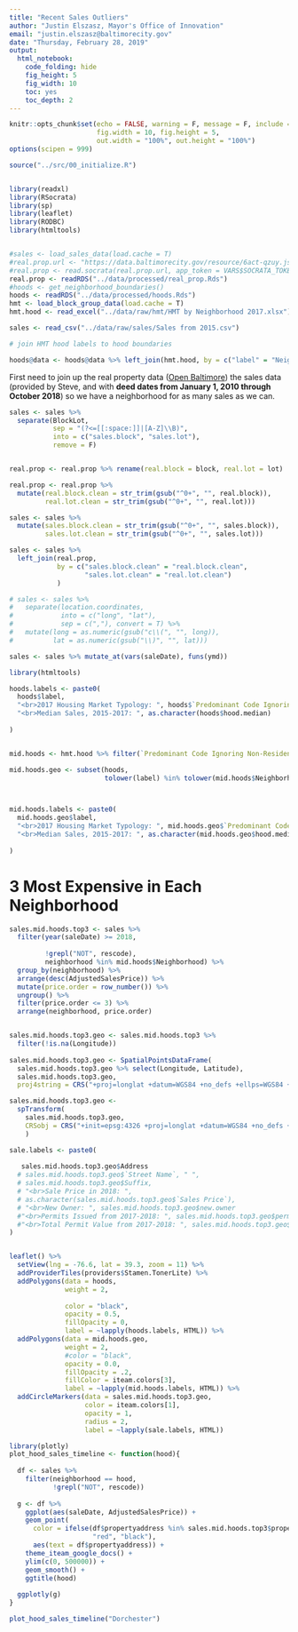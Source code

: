 ```yaml
---
title: "Recent Sales Outliers"
author: "Justin Elszasz, Mayor's Office of Innovation"
email: "justin.elszasz@baltimorecity.gov"
date: "Thursday, February 28, 2019"
output:
  html_notebook:
    code_folding: hide
    fig_height: 5
    fig_width: 10
    toc: yes
    toc_depth: 2
---
```


```r
knitr::opts_chunk$set(echo = FALSE, warning = F, message = F, include = T,
                      fig.width = 10, fig.height = 5, 
                      out.width = "100%", out.height = "100%")
options(scipen = 999)
```


```r
source("../src/00_initialize.R")


library(readxl)
library(RSocrata)
library(sp)
library(leaflet)
library(RODBC)
library(htmltools)


#sales <- load_sales_data(load.cache = T)
#real.prop.url <- "https://data.baltimorecity.gov/resource/6act-qzuy.json"
#real.prop <- read.socrata(real.prop.url, app_token = VARS$SOCRATA_TOKEN)
real.prop <- readRDS("../data/processed/real_prop.Rds")
#hoods <- get_neighborhood_boundaries()
hoods <- readRDS("../data/processed/hoods.Rds")
hmt <- load_block_group_data(load.cache = T)
hmt.hood <- read_excel("../data/raw/hmt/HMT by Neighborhood 2017.xlsx")

sales <- read_csv("../data/raw/sales/Sales from 2015.csv")
```

```r
# join HMT hood labels to hood boundaries

hoods@data <- hoods@data %>% left_join(hmt.hood, by = c("label" = "Neighborhood"))
```

First need to join up the real property data ([Open Baltimore]([http://data.baltimorecity.gov/Financial/Real-Property-Taxes/27w9-urtvto)) the sales data (provided by Steve, and with **deed dates from January 1, 2010 through October 2018**) so we have a neighborhood for as many sales as we can.

```r

sales <- sales %>% 
  separate(BlockLot, 
           sep = "(?<=[[:space:]]|[A-Z]\\B)", 
           into = c("sales.block", "sales.lot"),
           remove = F)


real.prop <- real.prop %>% rename(real.block = block, real.lot = lot)
```

```r
real.prop <- real.prop %>%
  mutate(real.block.clean = str_trim(gsub("^0+", "", real.block)),
         real.lot.clean = str_trim(gsub("^0+", "", real.lot)))

sales <- sales %>%
  mutate(sales.block.clean = str_trim(gsub("^0+", "", sales.block)),
         sales.lot.clean = str_trim(gsub("^0+", "", sales.lot)))
```

```r
sales <- sales %>%
  left_join(real.prop, 
            by = c("sales.block.clean" = "real.block.clean",
                   "sales.lot.clean" = "real.lot.clean")
            )

# sales <- sales %>% 
#   separate(location.coordinates, 
#            into = c("long", "lat"), 
#            sep = c(","), convert = T) %>%
#   mutate(long = as.numeric(gsub("c\\(", "", long)),
#          lat = as.numeric(gsub("\\)", "", lat)))

```




```r
sales <- sales %>% mutate_at(vars(saleDate), funs(ymd))
```



```r
library(htmltools)

hoods.labels <- paste0(
  hoods$label,
  "<br>2017 Housing Market Typology: ", hoods$`Predominant Code Ignoring Non-Residential`,
  "<br>Median Sales, 2015-2017: ", as.character(hoods$hood.median)
  
)



```



```r
mid.hoods <- hmt.hood %>% filter(`Predominant Code Ignoring Non-Residential` %in% c("D", "E", "F", "G", "H"))

```


```r

mid.hoods.geo <- subset(hoods, 
                        tolower(label) %in% tolower(mid.hoods$Neighborhood))



mid.hoods.labels <- paste0(
  mid.hoods.geo$label,
  "<br>2017 Housing Market Typology: ", mid.hoods.geo$`Predominant Code Ignoring Non-Residential`,
  "<br>Median Sales, 2015-2017: ", as.character(mid.hoods.geo$hood.median)
  
)

```




# 3 Most Expensive in Each Neighborhood



```r
sales.mid.hoods.top3 <- sales %>%
  filter(year(saleDate) >= 2018,
         
         !grepl("NOT", rescode),
         neighborhood %in% mid.hoods$Neighborhood) %>%
  group_by(neighborhood) %>%
  arrange(desc(AdjustedSalesPrice)) %>%
  mutate(price.order = row_number()) %>%
  ungroup() %>%
  filter(price.order <= 3) %>%
  arrange(neighborhood, price.order)


sales.mid.hoods.top3.geo <- sales.mid.hoods.top3 %>%
  filter(!is.na(Longitude))
  
sales.mid.hoods.top3.geo <- SpatialPointsDataFrame(
  sales.mid.hoods.top3.geo %>% select(Longitude, Latitude), 
  sales.mid.hoods.top3.geo,
  proj4string = CRS("+proj=longlat +datum=WGS84 +no_defs +ellps=WGS84 +towgs84=0,0,0"))

sales.mid.hoods.top3.geo <- 
  spTransform(
    sales.mid.hoods.top3.geo, 
    CRSobj = CRS("+init=epsg:4326 +proj=longlat +datum=WGS84 +no_defs +ellps=WGS84 +towgs84=0,0,0")
    )
```

```r

sale.labels <- paste0(
  
   sales.mid.hoods.top3.geo$Address
  # sales.mid.hoods.top3.geo$`Street Name`, " ",
  # sales.mid.hoods.top3.geo$Suffix, 
  # "<br>Sale Price in 2018: ", 
  # as.character(sales.mid.hoods.top3.geo$`Sales Price`),
  # "<br>New Owner: ", sales.mid.hoods.top3.geo$new.owner
  #"<br>Permits Issued from 2017-2018: ", sales.mid.hoods.top3.geo$permit.count,
  #"<br>Total Permit Value from 2017-2018: ", sales.mid.hoods.top3.geo$permit.total.value
)


leaflet() %>%
  setView(lng = -76.6, lat = 39.3, zoom = 11) %>%
  addProviderTiles(providers$Stamen.TonerLite) %>% 
  addPolygons(data = hoods, 
              weight = 2, 
              
              color = "black",
              opacity = 0.5,
              fillOpacity = 0, 
              label = ~lapply(hoods.labels, HTML)) %>%
  addPolygons(data = mid.hoods.geo, 
              weight = 2, 
              #color = "black",
              opacity = 0.0,
              fillOpacity = .2,
              fillColor = iteam.colors[3],
              label = ~lapply(mid.hoods.labels, HTML)) %>%
  addCircleMarkers(data = sales.mid.hoods.top3.geo, 
                   color = iteam.colors[1],
                   opacity = 1,
                   radius = 2,
                   label = ~lapply(sale.labels, HTML))
```





```r
library(plotly)
plot_hood_sales_timeline <- function(hood){
  
  df <- sales %>% 
    filter(neighborhood == hood, 
           !grepl("NOT", rescode))
  
  g <- df %>%
    ggplot(aes(saleDate, AdjustedSalesPrice)) +
    geom_point(
      color = ifelse(df$propertyaddress %in% sales.mid.hoods.top3$propertyaddress, 
                     "red", "black"),
      aes(text = df$propertyaddress)) +
    theme_iteam_google_docs() +
    ylim(c(0, 500000)) +
    geom_smooth() +
    ggtitle(hood)
  
  ggplotly(g)
}

```

```r
plot_hood_sales_timeline("Dorchester")
```






















